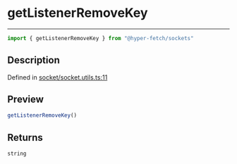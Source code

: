 

# getListenerRemoveKey

<div class="api-docs__separator" data-reactroot="">

---

</div><div class="api-docs__import" data-reactroot="">

```ts
import { getListenerRemoveKey } from "@hyper-fetch/sockets"
```

</div><div class="api-docs__section">

## Description

</div><div class="api-docs__description"><span class="api-docs__do-not-parse">



</span></div><p class="api-docs__definition">

Defined in [socket/socket.utils.ts:11](https://github.com/BetterTyped/hyper-fetch/blob/aff5c35a/packages/sockets/src/socket/socket.utils.ts#L11)

</p><div class="api-docs__section">

## Preview

</div><div class="api-docs__preview fn">

```ts
getListenerRemoveKey()
```

</div><div class="api-docs__section">

## Returns

</div><div class="api-docs__returns">

```ts
string
```

</div>